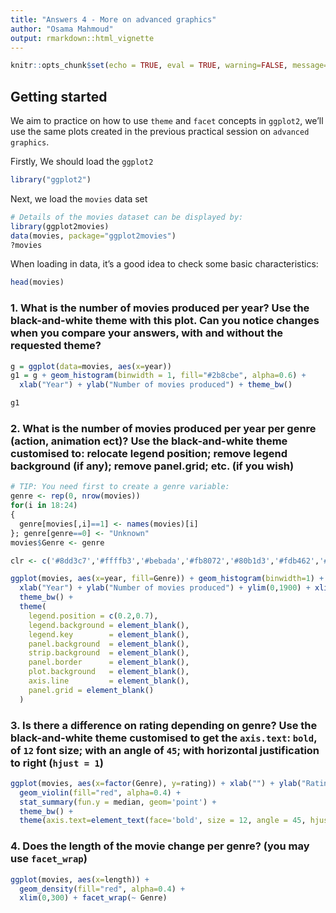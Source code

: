 ```yaml
---
title: "Answers 4 - More on advanced graphics"
author: "Osama Mahmoud"
output: rmarkdown::html_vignette
---
```

<!--
%\VignetteEngine{knitr::rmarkdown}
%\VignetteIndexEntry{Answers 4 - More on advanced graphics}
-->

```r
knitr::opts_chunk$set(echo = TRUE, eval = TRUE, warning=FALSE, message=FALSE, fig.width=7)
```

## Getting started

We aim to practice on how to use `theme` and `facet` concepts in `ggplot2`, we'll use the same plots created in the previous practical session on `advanced graphics`.

Firstly, We should load the `ggplot2`

```r
library("ggplot2")
```

Next, we load the `movies` data set

```r
# Details of the movies dataset can be displayed by:
library(ggplot2movies)
data(movies, package="ggplot2movies")
?movies
```

When loading in data, it's a good idea to check some basic characteristics:

```r
head(movies)
```

### 1. What is the number of movies produced per year? Use the black-and-white theme with this plot. Can you notice changes when you compare your answers, with and without the requested theme?

```r
g = ggplot(data=movies, aes(x=year))
g1 = g + geom_histogram(binwidth = 1, fill="#2b8cbe", alpha=0.6) +
  xlab("Year") + ylab("Number of movies produced") + theme_bw()
```


```r
g1
```

###  2. What is the number of movies produced per year per genre (action, animation ect)? Use the black-and-white theme customised to: relocate legend position; remove legend background (if any); remove panel.grid; etc. (if you wish)

```r
# TIP: You need first to create a genre variable:
genre <- rep(0, nrow(movies))
for(i in 18:24)
{
  genre[movies[,i]==1] <- names(movies)[i]
}; genre[genre==0] <- "Unknown"
movies$Genre <- genre
```

```r
clr <- c('#8dd3c7','#ffffb3','#bebada','#fb8072','#80b1d3','#fdb462','#b3de69', '#000000')

ggplot(movies, aes(x=year, fill=Genre)) + geom_histogram(binwidth=1) + scale_fill_manual(values = clr) +
  xlab("Year") + ylab("Number of movies produced") + ylim(0,1900) + xlim(1890,2005) +
  theme_bw() + 
  theme(
    legend.position = c(0.2,0.7),
    legend.background = element_blank(),
    legend.key        = element_blank(),
    panel.background  = element_blank(),
    strip.background  = element_blank(),
    panel.border      = element_blank(),
    plot.background   = element_blank(),
    axis.line         = element_blank(),
    panel.grid = element_blank()
  )
```

### 3. Is there a difference on rating depending on genre? Use the black-and-white theme customised to get the `axis.text`: `bold`, of `12` font size; with an angle of `45`; with horizontal justification to right (`hjust = 1`)

```r
ggplot(movies, aes(x=factor(Genre), y=rating)) + xlab("") + ylab("Rating (out of 10") +
  geom_violin(fill="red", alpha=0.4) +
  stat_summary(fun.y = median, geom='point') +
  theme_bw() +
  theme(axis.text=element_text(face='bold', size = 12, angle = 45, hjust = 1))
```

### 4. Does the length of the movie change per genre? (you may use `facet_wrap`)

```r
ggplot(movies, aes(x=length)) +
  geom_density(fill="red", alpha=0.4) +
  xlim(0,300) + facet_wrap(~ Genre)
```
